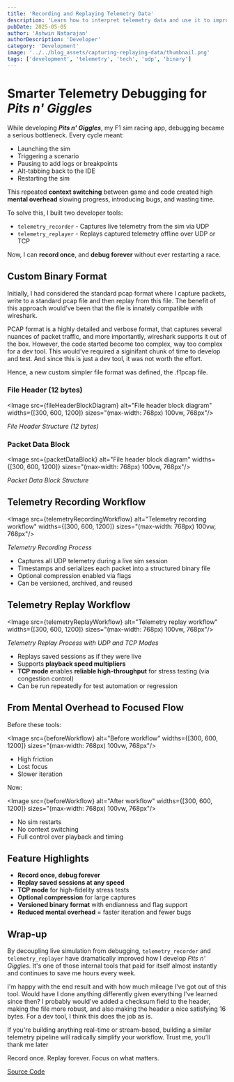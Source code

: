 ```yaml
---
title: 'Recording and Replaying Telemetry Data'
description: 'Learn how to interpret telemetry data and use it to improve your lap times in any sim racing game.'
pubDate: 2025-05-05
author: 'Ashwin Natarajan'
authorDescription: 'Developer'
category: 'Development'
image: '../../blog_assets/capturing-replaying-data/thumbnail.png'
tags: ['development', 'telemetry', 'tech', 'udp', 'binary']
---
```




# Smarter Telemetry Debugging for *Pits n' Giggles*

While developing ***Pits n' Giggles***, my F1 sim racing app, debugging became a serious bottleneck. Every cycle meant:

- Launching the sim
- Triggering a scenario
- Pausing to add logs or breakpoints
- Alt-tabbing back to the IDE
- Restarting the sim

This repeated **context switching** between game and code created high **mental overhead** slowing progress, introducing bugs, and wasting time.

To solve this, I built two developer tools:

- `telemetry_recorder` - Captures live telemetry from the sim via UDP
- `telemetry_replayer` - Replays captured telemetry offline over UDP or TCP

Now, I can **record once**, and **debug forever** without ever restarting a race.

## Custom Binary Format

Initially, I had considered the standard pcap format where I capture packets, write to a standard pcap file and then replay from this file.
The benefit of this approach would've been that the file is innately compatible with wireshark.

PCAP format is a highly detailed and verbose format, that captures several nuances of packet traffic, and more importantly, wireshark supports it out of the box.
However, the code started become too complex, way too complex for a dev tool. This would've required a siginifant chunk of time to develop and test.
And since this is just a dev tool, it was not worth the effort.

Hence, a new custom simpler file format was defined, the .f1pcap file.

### File Header (12 bytes)

<Image
  src={fileHeaderBlockDiagram}
  alt="File header block diagram"
  widths={[300, 600, 1200]}
  sizes="(max-width: 768px) 100vw, 768px"/>

*File Header Structure (12 bytes)*

### Packet Data Block

<Image
  src={packetDataBlock}
  alt="File header block diagram"
  widths={[300, 600, 1200]}
  sizes="(max-width: 768px) 100vw, 768px"/>

*Packet Data Block Structure*

## Telemetry Recording Workflow

<Image
  src={telemetryRecordingWorkflow}
  alt="Telemetry recording workflow"
  widths={[300, 600, 1200]}
  sizes="(max-width: 768px) 100vw, 768px"/>

*Telemetry Recording Process*

* Captures all UDP telemetry during a live sim session
* Timestamps and serializes each packet into a structured binary file
* Optional compression enabled via flags
* Can be versioned, archived, and reused

## Telemetry Replay Workflow

<Image
  src={telemetryReplayWorkflow}
  alt="Telemetry replay workflow"
  widths={[300, 600, 1200]}
  sizes="(max-width: 768px) 100vw, 768px"/>

*Telemetry Replay Process with UDP and TCP Modes*

* Replays saved sessions as if they were live
* Supports **playback speed multipliers**
* **TCP mode** enables **reliable high-throughput** for stress testing (via congestion control)
* Can be run repeatedly for test automation or regression

## From Mental Overhead to Focused Flow

Before these tools:

<Image
  src={beforeWorkflow}
  alt="Before workflow"
  widths={[300, 600, 1200]}
  sizes="(max-width: 768px) 100vw, 768px"/>

* High friction
* Lost focus
* Slower iteration

Now:

<Image
  src={beforeWorkflow}
  alt="After workflow"
  widths={[300, 600, 1200]}
  sizes="(max-width: 768px) 100vw, 768px"/>

* No sim restarts
* No context switching
* Full control over playback and timing

## Feature Highlights

* **Record once, debug forever**
* **Replay saved sessions at any speed**
* **TCP mode** for high-fidelity stress tests
* **Optional compression** for large captures
* **Versioned binary format** with endianness and flag support
* **Reduced mental overhead** = faster iteration and fewer bugs

## Wrap-up

By decoupling live simulation from debugging, `telemetry_recorder` and `telemetry_replayer` have dramatically improved how I develop *Pits n' Giggles*. It's one of those internal tools that paid for itself almost instantly and continues to save me hours every week.

I'm happy with the end result and with how much mileage I've got out of this tool. Would have I done anything differently given everything I've learned since then?
I probably would've added a checksum field to the header, making the file more robust, and also making the header a nice satisfying 16 bytes.
For a dev tool, I think this does the job as is.

If you're building anything real-time or stream-based, building a similar telemetry pipeline will radically simplify your workflow.
Trust me, you'll thank me later

Record once. Replay forever. Focus on what matters.

[Source Code](https://github.com/ashwin-nat/pits-n-giggles/tree/main/apps/dev_tools)
